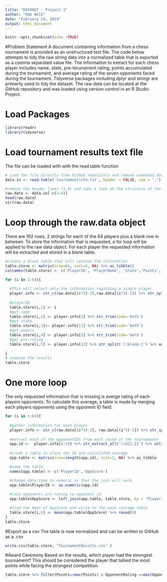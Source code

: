 ```yaml
---
title: "DATA607 - Project 1"
author: "Rob Welk"
date: "February 24, 2019"
output: html_document
---
```


```r
knitr::opts_chunk$set(echo =TRUE)
```

#Problem Statement
A document contianing information from a chess tournament is provided as an unstructured text file. The code below attempts to tidy the raw string data into a normalized table that is exported as a comma separated value file.  The information to extract for each chess player includes name, state, pre-torunament rating, points accumulated during the tournament, and average rating of the seven opponents faced during the tournament. Tidyverse packages including dplyr and stringr are primarily used to tidy the dataset. The raw data can be located at the GitHub repository and was loaded using version control in an R Studio Project.   

# Load Packages
```r
library(readr)
library(tidyverse)
```

# Load tournament results text file
The file can be loaded with with the read.table function 

```r
# Load the file directly from GitHub repository and remove unneeded dashes
data.in <- read.table('tournamentinfo.txt', header = FALSE, sep = ",") %>% unlist() %>% str_remove_all('-')

#remove the header lines (1-4) and take a look at the structure of the object
raw.data <- data.in[-c(1:4)]
head(raw.data)
str(raw.data)
```


# Loop through the raw.data object 
There are 192 rows, 2 strings for each of the 64 players plus a blank row in between.  To store the information that is requested, a for loop will be applied to the raw data object.  For each player the requested information will be extracted and stored in a blank table.  
```r
#create a blank table that will contain the information 
table.store <- matrix(nrow=64, ncol=6, NA) %>% as_tibble() 
colnames(table.store) <- c('PlayerID', 'PlayerName', 'State','Points', 'PreRating','OpponentRating')

for (i in 1:64){
  
  #This will select only the information regarding a single player
  player.info <- str_c(raw.data[(i*3)-2],raw.data[(i*3)-1]) %>% str_split('\\|') %>% unlist()
  
  #playerID 
  table.store[i,1] <- i
  #get name
  table.store[i,2] <- player.info[2] %>% str_trim(side='both')
  #get state
  table.store[i,3]<- player.info[11] %>% str_trim(side='both')
  #get points 
  table.store[i,4] <- player.info[3] %>% str_trim(side='both')
  #get pre-rating
  table.store[i,5] <- player.info[12] %>% str_split('[:blank:]') %>% unlist() %>% str_extract_all('\\d{3,4}') %>% unlist() %>% nth(3)
  
}
# examine the results
table.store
```

# One more loop 
The only requested information that is missing is averge rating of each players opponents.
To calculate this average, a table is made by merging each players opponents using the opponent ID field.  
```r
 
for (i in 1:64){
  
  #gather information for each player
  player.info <- str_c(raw.data[(i*3)-2], raw.data[(i*3)-1]) %>% str_split('\\|') %>% unlist()
  
  #extract each of the opponentIDs from each round of the tournamanet  
  opp.id <-  player.info[4:10] %>% str_extract_all('\\d{1,2}') %>% unlist()
  
  #creat a table to store the ID and calculated average
  opp.table <- matrix(nrow=length(opp.id), ncol=2, NA) %>% as_tibble

  #name the table
  names(opp.table) <- c('PlayerID','OppScore')

  #change data type to numeric so that the join will work
  opp.table$PlayerID <- as.numeric(opp.id)
  
  #join opponents pre rating to opponent id 
  opp.table$OppScore <- left_join(opp.table, table.store, by = 'PlayerID') %>%           select(PreRating) %>% unlist() %>% as.numeric() 

  #find the mean of OppScore and write to the main storage table 
  table.store[i,6] <- mean(opp.table$OppScore) %>% round(0)
}
table.store
```

#Export as a csv
The table is now normalized and can be written to GitHub as a .csv
```r
write.csv(table.store, "TournamentResults.csv" )
``` 


#Award Ceremony
Based on the results, which player had the strongest tournament?  This should be considered the player that tallied the most points while facing the strongest competition.

```r
table.store %>% filter(Points==max(Points) & OpponentRating ==max(OpponentRating)) 
```

